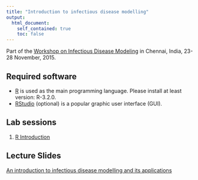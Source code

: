 ```yaml
---
title: "Introduction to infectious disease modelling"
output:
  html_document:
    self_contained: true
    toc: false  
---
```


Part of the [Workshop on Infectious Disease Modeling](http://www.imsc.res.in/~sitabhra/meetings/infection15/) in Chennai, India, 23-28 November, 2015.

## Required software
* [R](http://cran.r-project.org) is used as the main programming language. Please install at least version: R-3.2.0.
* [RStudio](http://www.rstudio.com/products/rstudio/download/) (optional) is a popular graphic user interface (GUI).

## Lab sessions

1. [R Introduction](intro_to_r_gk.html)

## Lecture Slides

[An introduction to infectious disease modelling and its applications](intro_modelling_chennai.pdf)
